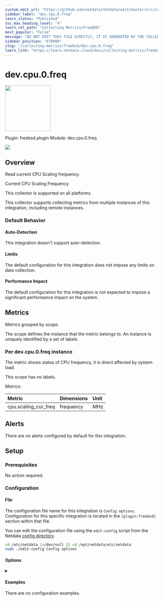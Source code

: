 ```yaml
---
custom_edit_url: "https://github.com/netdata/netdata/edit/master/src/collectors/freebsd.plugin/metadata.yaml"
sidebar_label: "dev.cpu.0.freq"
learn_status: "Published"
toc_max_heading_level: "4"
learn_rel_path: "Collecting Metrics/FreeBSD"
most_popular: "False"
message: "DO NOT EDIT THIS FILE DIRECTLY, IT IS GENERATED BY THE COLLECTOR'S metadata.yaml FILE"
sidebar_position: "670000"
slug: "/collecting-metrics/freebsd/dev.cpu.0.freq"
learn_link: "https://learn.netdata.cloud/docs/collecting-metrics/freebsd/dev.cpu.0.freq"
---
```



# dev.cpu.0.freq


<img src="https://netdata.cloud/img/freebsd.svg" width="150"/>


Plugin: freebsd.plugin
Module: dev.cpu.0.freq

<img src="https://img.shields.io/badge/maintained%20by-Netdata-%2300ab44" />

## Overview

Read current CPU Scaling frequency.

Current CPU Scaling Frequency

This collector is supported on all platforms.

This collector supports collecting metrics from multiple instances of this integration, including remote instances.


### Default Behavior

#### Auto-Detection

This integration doesn't support auto-detection.

#### Limits

The default configuration for this integration does not impose any limits on data collection.

#### Performance Impact

The default configuration for this integration is not expected to impose a significant performance impact on the system.


## Metrics

Metrics grouped by *scope*.

The scope defines the instance that the metric belongs to. An instance is uniquely identified by a set of labels.



### Per dev.cpu.0.freq instance

The metric shows status of CPU frequency, it is direct affected by system load.

This scope has no labels.

Metrics:

| Metric | Dimensions | Unit |
|:------|:----------|:----|
| cpu.scaling_cur_freq | frequency | MHz |



## Alerts

There are no alerts configured by default for this integration.


## Setup

### Prerequisites

No action required.

### Configuration

#### File

The configuration file name for this integration is `Config options`.
Configuration for this specific integration is located in the `[plugin:freebsd]` section within that file.


You can edit the configuration file using the `edit-config` script from the
Netdata [config directory](/docs/netdata-agent/configuration#the-netdata-config-directory).

```bash
cd /etc/netdata 2>/dev/null || cd /opt/netdata/etc/netdata
sudo ./edit-config Config options
```
#### Options



<details><summary></summary>

| Name | Description | Default | Required |
|:----|:-----------|:-------|:--------:|
| dev.cpu.0.freq | Enable or disable CPU Scaling frequency metric. | yes | no |

</details>

#### Examples
There are no configuration examples.


